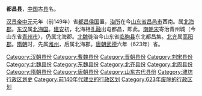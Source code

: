 '''都昌县'''，[[中国|中国]]古[[县|县]]名。

[[汉景帝|汉景帝]][[中元|中元]]元年（前149年）省[[都昌侯国|都昌侯国]]置，[[治所|治所]]在今[[山东省|山东省]][[昌邑市|昌邑市]]西南。属[[北海郡|北海郡]]。[[东汉|东汉]]属[[北海国|北海国]]。[[建安_(东汉)|建安]]初，北海相[[孔融|孔融]]出屯都昌，即此。[[刘宋|南朝宋]]寄治青州城（今山东省[[青州市|青州市]]），仍属北海郡。[[北魏|北魏]]徙治今山东省[[临朐县|临朐县]]东北都昌集。[[北齐|北齐]]属[[高阳郡_(北齐)|高阳郡]]。[[隋朝|隋朝]]时，先属[[潍州|潍州]]，后属北海郡。[[唐朝|唐朝]][[武德|武德]]六年（623年）省。

{{山东行政区划小作品}}
[[Category:汉朝县份|Category:汉朝县份]]
[[Category:曹魏县份|Category:曹魏县份]]
[[Category:晋朝县份|Category:晋朝县份]]
[[Category:刘宋县份|Category:刘宋县份]]
[[Category:北魏县份|Category:北魏县份]]
[[Category:东魏县份|Category:东魏县份]]
[[Category:北齐县份|Category:北齐县份]]
[[Category:北周县份|Category:北周县份]]
[[Category:隋朝县份|Category:隋朝县份]]
[[Category:唐朝县份|Category:唐朝县份]]
[[Category:山东古代县份|Category:山东古代县份]]
[[Category:潍坊行政区划史|Category:潍坊行政区划史]]
[[Category:前140年代建立的行政区划|Category:前140年代建立的行政区划]]
[[Category:623年废除的行政区划|Category:623年废除的行政区划]]